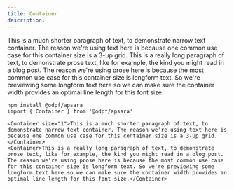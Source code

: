 ```yaml
---
title: Container
description: 
---
```


<Preview>
  <Flex
    css={{
      flexDirection: "column",
      alignItems: "center",
      gap: "$3",
    }}
  >
    <Container size="1">This is a much shorter paragraph of text, to demonstrate narrow text container. The reason we're using text here is because one common use case for this container size is a 3-up grid.</Container>
    <Container>This is a really long paragraph of text, to demonstrate prose text, like for example, the kind you might read in a blog post. The reason we're using prose here is because the most common use case for this container size is longform text. So we're previewing some longform text here so we can make sure the container width provides an optimal line length for this font size.</Container>
  </Flex>
</Preview>


```tsx outline=true
npm install @odpf/apsara
import { Container } from '@odpf/apsara'

<Container size="1">This is a much shorter paragraph of text, to demonstrate narrow text container. The reason we're using text here is because one common use case for this container size is a 3-up grid.</Container>
<Container>This is a really long paragraph of text, to demonstrate prose text, like for example, the kind you might read in a blog post. The reason we're using prose here is because the most common use case for this container size is longform text. So we're previewing some longform text here so we can make sure the container width provides an optimal line length for this font size.</Container>
```
